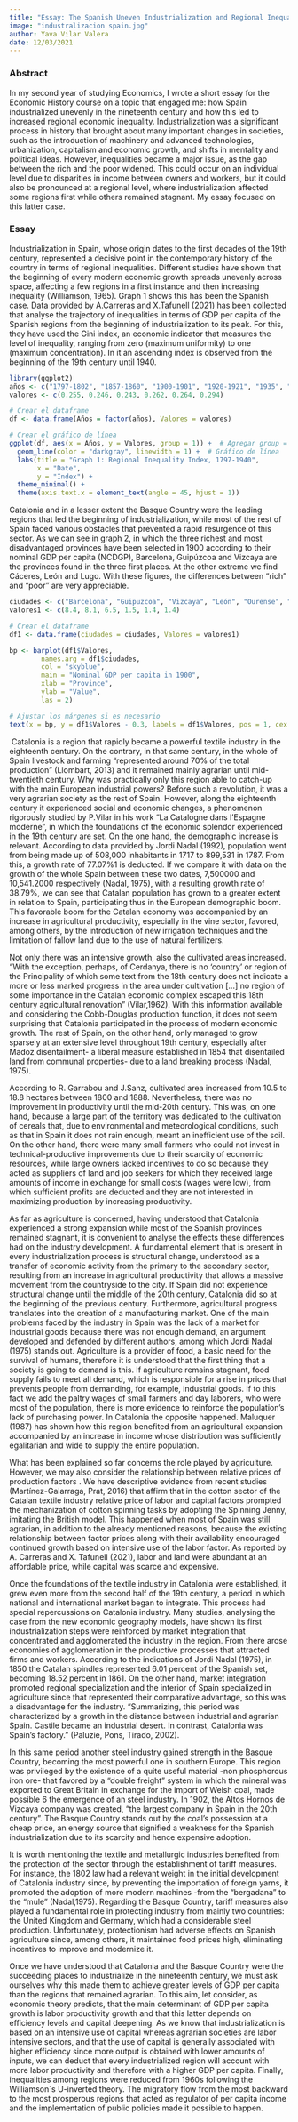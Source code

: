 ```yaml
---
title: "Essay: The Spanish Uneven Industrialization and Regional Inequality"
image: "industralizacion spain.jpg"
author: Yava Vilar Valera
date: 12/03/2021
---
```


### Abstract

In my second year of studying Economics, I wrote a short essay for the Economic History course on a topic that engaged me: how Spain industrialized unevenly in the nineteenth century and how this led to increased regional economic inequality. Industrialization was a significant process in history that brought about many important changes in societies, such as the introduction of machinery and advanced technologies, urbanization, capitalism and economic growth, and shifts in mentality and political ideas. However, inequalities became a major issue, as the gap between the rich and the poor widened. This could occur on an individual level due to disparities in income between owners and workers, but it could also be pronounced at a regional level, where industrialization affected some regions first while others remained stagnant. My essay focused on this latter case.

### Essay

Industrialization in Spain, whose origin dates to the first decades of the 19th century, represented a decisive point in the contemporary history of the country in terms of regional inequalities. Different studies have shown that the beginning of every modern economic growth spreads unevenly across space, affecting a few regions in a first instance and then increasing inequality (Williamson, 1965). Graph 1 shows this has been the Spanish case. Data provided by A.Carreras and X.Tafunell (2021) has been collected that analyse the trajectory of inequalities in terms of GDP per capita of the Spanish regions from the beginning of industrialization to its peak. For this, they have used the Gini index, an economic indicator that measures the level of inequality, ranging from zero (maximum uniformity) to one (maximum concentration). In it an ascending index is observed from the beginning of the 19th century until 1940.

```r
library(ggplot2)
años <- c("1797-1802", "1857-1860", "1900-1901", "1920-1921", "1935", "1940")
valores <- c(0.255, 0.246, 0.243, 0.262, 0.264, 0.294)

# Crear el dataframe
df <- data.frame(Años = factor(años), Valores = valores)

# Crear el gráfico de línea
ggplot(df, aes(x = Años, y = Valores, group = 1)) +  # Agregar group = 1 para líneas con variables categóricas
  geom_line(color = "darkgray", linewidth = 1) +  # Gráfico de línea
  labs(title = "Graph 1: Regional Inequality Index, 1797-1940",
       x = "Date",
       y = "Index") +
  theme_minimal() +
  theme(axis.text.x = element_text(angle = 45, hjust = 1))
```

Catalonia and in a lesser extent the Basque Country were the leading regions that led the beginning of industrialization, while most of the rest of Spain faced various obstacles that prevented a rapid resurgence of this sector. As we can see in graph 2, in which the three richest and most disadvantaged provinces have been selected in 1900 according to their nominal GDP per capita (NCDGP), Barcelona, Guipúzcoa and Vizcaya are the provinces found in the three first places. At the other extreme we find Cáceres, León and Lugo. With these figures, the differences between "rich" and "poor" are very appreciable.

```r
ciudades <- c("Barcelona", "Guipuzcoa", "Vizcaya", "León", "Ourense", "Lugo")
valores1 <- c(8.4, 8.1, 6.5, 1.5, 1.4, 1.4)

# Crear el dataframe
df1 <- data.frame(ciudades = ciudades, Valores = valores1)

bp <- barplot(df1$Valores, 
        names.arg = df1$ciudades, 
        col = "skyblue", 
        main = "Nominal GDP per capita in 1900", 
        xlab = "Province", 
        ylab = "Value", 
        las = 2)

# Ajustar los márgenes si es necesario
text(x = bp, y = df1$Valores - 0.3, labels = df1$Valores, pos = 1, cex = 0.8, col = "black")
```

 Catalonia is a region that rapidly became a powerful textile industry in the eighteenth century. On the contrary, in that same century, in the whole of Spain livestock and farming “represented around 70% of the total production” (Llombart, 2013) and it remained mainly agrarian until mid-twentieth century. Why was practically only this region able to catch-up with the main European industrial powers? Before such a revolution, it was a very agrarian society as the rest of Spain. However, along the eighteenth century it experienced social and economic changes, a phenomenon rigorously studied by P.Vilar in his work "La Catalogne dans l'Espagne moderne", in which the foundations of the economic splendor experienced in the 19th century are set. On the one hand, the demographic increase is relevant. According to data provided by Jordi Nadal (1992), population went from being made up of 508,000 inhabitants in 1717 to 899,531 in 1787. From this, a growth rate of 77.07%1 is deducted. If we compare it with data on the growth of the whole Spain between these two dates, 7,500000 and 10,541.2000 respectively (Nadal, 1975), with a resulting growth rate of 38.79%, we can see that Catalan population has grown to a greater extent in relation to Spain, participating thus in the European demographic boom. This favorable boom for the Catalan economy was accompanied by an increase in agricultural productivity, especially in the vine sector, favored, among others, by the introduction of new irrigation techniques and the limitation of fallow land due to the use of natural fertilizers.

Not only there was an intensive growth, also the cultivated areas increased. “With the exception, perhaps, of Cerdanya, there is no 'country' or region of the Principality of which some text from the 18th century does not indicate a more or less marked progress in the area under cultivation \[...\] no region of some importance in the Catalan economic complex escaped this 18th century agricultural renovation" (Vilar,1962). With this information available and considering the Cobb-Douglas production function, it does not seem surprising that Catalonia participated in the process of modern economic growth. The rest of Spain, on the other hand, only managed to grow sparsely at an extensive level throughout 19th century, especially after Madoz disentailment- a liberal measure established in 1854 that disentailed land from communal properties- due to a land breaking process (Nadal, 1975).

According to R. Garrabou and J.Sanz, cultivated area increased from 10.5 to 18.8 hectares between 1800 and 1888. Nevertheless, there was no improvement in productivity until the mid-20th century. This was, on one hand, because a large part of the territory was dedicated to the cultivation of cereals that, due to environmental and meteorological conditions, such as that in Spain it does not rain enough, meant an inefficient use of the soil. On the other hand, there were many small farmers who could not invest in technical-productive improvements due to their scarcity of economic resources, while large owners lacked incentives to do so because they acted as suppliers of land and job seekers for which they received large amounts of income in exchange for small costs (wages were low), from which sufficient profits are deducted and they are not interested in maximizing production by increasing productivity.

As far as agriculture is concerned, having understood that Catalonia experienced a strong expansion while most of the Spanish provinces remained stagnant, it is convenient to analyse the effects these differences had on the industry development. A fundamental element that is present in every industrialization process is structural change, understood as a transfer of economic activity from the primary to the secondary sector, resulting from an increase in agricultural productivity that allows a massive movement from the countryside to the city. If Spain did not experience structural change until the middle of the 20th century, Catalonia did so at the beginning of the previous century. Furthermore, agricultural progress translates into the creation of a manufacturing market. One of the main problems faced by the industry in Spain was the lack of a market for industrial goods because there was not enough demand, an argument developed and defended by different authors, among which Jordi Nadal (1975) stands out. Agriculture is a provider of food, a basic need for the survival of humans, therefore it is understood that the first thing that a society is going to demand is this. If agriculture remains stagnant, food supply fails to meet all demand, which is responsible for a rise in prices that prevents people from demanding, for example, industrial goods. If to this fact we add the paltry wages of small farmers and day laborers, who were most of the population, there is more evidence to reinforce the population's lack of purchasing power. In Catalonia the opposite happened. Maluquer (1987) has shown how this region benefited from an agricultural expansion accompanied by an increase in income whose distribution was sufficiently egalitarian and wide to supply the entire population.

What has been explained so far concerns the role played by agriculture. However, we may also consider the relationship between relative prices of production factors . We have descriptive evidence from recent studies (Martínez-Galarraga, Prat, 2016) that affirm that in the cotton sector of the Catalan textile industry relative price of labor and capital factors prompted the mechanization of cotton spinning tasks by adopting the Spinning Jenny, imitating the British model. This happened when most of Spain was still agrarian, in addition to the already mentioned reasons, because the existing relationship between factor prices along with their availability encouraged continued growth based on intensive use of the labor factor. As reported by A. Carreras and X. Tafunell (2021), labor and land were abundant at an affordable price, while capital was scarce and expensive.

Once the foundations of the textile industry in Catalonia were established, it grew even more from the second half of the 19th century, a period in which national and international market began to integrate. This process had special repercussions on Catalonia industry. Many studies, analysing the case from the new economic geography models, have shown its first industrialization steps were reinforced by market integration that concentrated and agglomerated the industry in the region. From there arose economies of agglomeration in the productive processes that attracted firms and workers. According to the indications of Jordi Nadal (1975), in 1850 the Catalan spindles represented 6.01 percent of the Spanish set, becoming 18.52 percent in 1861. On the other hand, market integration promoted regional specialization and the interior of Spain specialized in agriculture since that represented their comparative advantage, so this was a disadvantage for the industry. “Summarizing, this period was characterized by a growth in the distance between industrial and agrarian Spain. Castile became an industrial desert. In contrast, Catalonia was Spain’s factory." (Paluzie, Pons, Tirado, 2002).

In this same period another steel industry gained strength in the Basque Country, becoming the most powerful one in southern Europe. This region was privileged by the existence of a quite useful material -non phosphorous iron ore- that favored by a “double freight” system in which the mineral was exported to Great Britain in exchange for the import of Welsh coal, made possible 6 the emergence of an steel industry. In 1902, the Altos Hornos de Vizcaya company was created, “the largest company in Spain in the 20th century”. The Basque Country stands out by the coal's possession at a cheap price, an energy source that signified a weakness for the Spanish industrialization due to its scarcity and hence expensive adoption.

It is worth mentioning the textile and metallurgic industries benefited from the protection of the sector through the establishment of tariff measures. For instance, the 1802 law had a relevant weight in the initial development of Catalonia industry since, by preventing the importation of foreign yarns, it promoted the adoption of more modern machines -from the “bergadana” to the “mule” (Nadal,1975). Regarding the Basque Country, tariff measures also played a fundamental role in protecting industry from mainly two countries: the United Kingdom and Germany, which had a considerable steel production. Unfortunately, protectionism had adverse effects on Spanish agriculture since, among others, it maintained food prices high, eliminating incentives to improve and modernize it.

Once we have understood that Catalonia and the Basque Country were the succeeding places to industrialize in the nineteenth century, we must ask ourselves why this made them to achieve greater levels of GDP per capita than the regions that remained agrarian. To this aim, let consider, as economic theory predicts, that the main determinant of GDP per capita growth is labor productivity growth and that this latter depends on efficiency levels and capital deepening. As we know that industrialization is based on an intensive use of capital whereas agrarian societies are labor intensive sectors, and that the use of capital is generally associated with higher efficiency since more output is obtained with lower amounts of inputs, we can deduct that every industrialized region will account with more labor productivity and therefore with a higher GDP per capita. Finally, inequalities among regions were reduced from 1960s following the Williamson´s U-inverted theory. The migratory flow from the most backward to the most prosperous regions that acted as regulator of per capita income and the implementation of public policies made it possible to happen.
